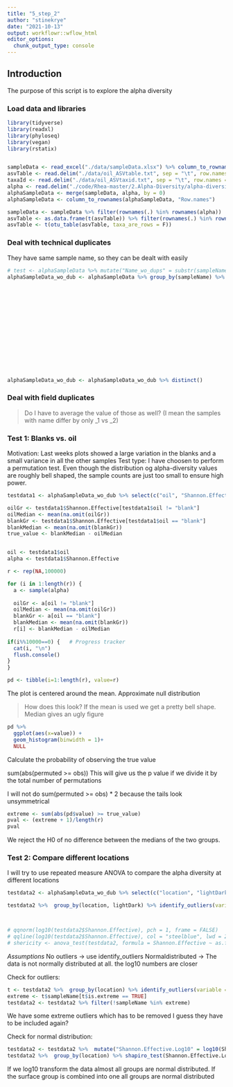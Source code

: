 ```yaml
---
title: "5_step_2"
author: "stinekrye"
date: "2021-10-13"
output: workflowr::wflow_html
editor_options:
  chunk_output_type: console
---
```


## Introduction
The purpose of this script is to explore the alpha diversity


### Load data and libraries

```r
library(tidyverse)
library(readxl)
library(phyloseq)
library(vegan)
library(rstatix)


sampleData <- read_excel("./data/sampleData.xlsx") %>% column_to_rownames(., var = "Samples")
asvTable <- read.delim("./data/oil_ASVtable.txt", sep = "\t", row.names = "ASVs", check.names = F) #%>% select(., -'row.names')
taxaId <- read.delim("./data/oil_ASVtaxid.txt", sep = "\t", row.names = "ASVs") %>% select(., -'row.names')
alpha <- read.delim("./code/Rhea-master/2.Alpha-Diversity/alpha-diversity.TAB", sep = "\t", check.names = F, row.names = 1)
alphaSampleData <- merge(sampleData, alpha, by = 0)
alphaSampleData <- column_to_rownames(alphaSampleData, "Row.names")

sampleData <- sampleData %>% filter(rownames(.) %in% rownames(alpha))
asvTable <- as.data.frame(t(asvTable)) %>% filter(rownames(.) %in% rownames(alpha))
asvTable <- t(otu_table(asvTable, taxa_are_rows = F))
```

### Deal with technical duplicates

They have same sample name, so they can be dealt with easily

```r
# test <- alphaSampleData %>% mutate("Name_wo_dups" = substr(sampleName, 1, nchar(sampleName)-2))
alphaSampleData_wo_dub <- alphaSampleData %>% group_by(sampleName) %>% summarize(location = location,
                                                                                 days = days,
                                                                               oil = oil,
                                                                               lightDark = lightDark,
                                                                               replicate = replicate,
                                                                               QPCRCopies = mean(na.omit(QPCRCopies)),
                                                                               QPCR_SD = mean(na.omit(QPCR_SD)), 
                                                                               Richness = mean(na.omit(Richness)),
                                                                               Normalized.Richness = mean(na.omit(Normalized.Richness)),
                                                                               Effective.Richness = mean(na.omit(Effective.Richness)),
                                                                               Shannon.Index = mean(na.omit(Shannon.Index)),
                                                                               Shannon.Effective = mean(na.omit(Shannon.Effective)),
                                                                               Simpson.Index = mean(na.omit(Simpson.Index)),
                                                                               Simpson.Effective = mean(na.omit(Simpson.Effective)),
                                                                               Evenness = mean(na.omit(Evenness)))
                                                                               # Is it ok to deal with SD like this?
alphaSampleData_wo_dub <- alphaSampleData_wo_dub %>% distinct()
```


### Deal with field duplicates

> Do I have to average the value of those as well? (I mean the samples with name differ by only _1 vs _2)



### Test 1: Blanks vs. oil
Motivation: Last weeks plots showed a large variation in the blanks and a small variance in all the other samples
Test type: I have choosen to perform a permutation test. Even though the distribution og alpha-diversity values are roughly bell shaped, the sample counts are just too small to ensure high power.

```r
testdata1 <- alphaSampleData_wo_dub %>% select(c("oil", "Shannon.Effective"))

oilGr <- testdata1$Shannon.Effective[testdata1$oil != "blank"]
oilMedian <- mean(na.omit(oilGr))
blankGr <- testdata1$Shannon.Effective[testdata1$oil == "blank"]
blankMedian <- mean(na.omit(blankGr))
true_value <- blankMedian - oilMedian


oil <- testdata1$oil
alpha <- testdata1$Shannon.Effective

r <- rep(NA,100000)  

for (i in 1:length(r)) {
  a <- sample(alpha)
  
  oilGr <- a[oil != "blank"]
  oilMedian <- mean(na.omit(oilGr))
  blankGr <- a[oil == "blank"]
  blankMedian <- mean(na.omit(blankGr))
  r[i] <- blankMedian - oilMedian
  
if(i%%10000==0) {   # Progress tracker
  cat(i, "\n")
  flush.console()
}
}

pd <- tibble(i=1:length(r), value=r)
```


The plot is centered around the mean. Approximate null distribution

> How does this look? If the mean is used we get a pretty bell shape. Median gives an ugly figure

```r
pd %>% 
  ggplot(aes(x=value)) +
  geom_histogram(binwidth = 1)+
  NULL
```

Calculate the probability of observing the true value

sum(abs(permuted >= obs)) 
This will give us the p value if we divide it by the total number of permutations

I will not do sum(permuted >= obs) * 2 because the tails look unsymmetrical

```r
extreme <- sum(abs(pd$value) >= true_value)
pval <- (extreme + 1)/length(r)
pval
```

We reject the H0 of no difference between the medians of the two groups.

### Test 2: Compare different locations

I will try to use repeated measure ANOVA to compare the alpha diversity at different locations

```r
testdata2 <- alphaSampleData_wo_dub %>% select(c("location", "lightDark", "oil", "Shannon.Effective"))

testdata2 %>%  group_by(location, lightDark) %>% identify_outliers(variable = "Shannon.Effective")



# qqnorm(log10(testdata2$Shannon.Effective), pch = 1, frame = FALSE)
# qqline(log10(testdata2$Shannon.Effective), col = "steelblue", lwd = 2)
# shericity <- anova_test(testdata2, formula = Shannon.Effective ~ as.factor(location))
```


*Assumptions*
No outliers -> use identify_outliers
Normaldistributed -> The data is not normally distributed at all. the log10 numbers are closer


Check for outliers:
```r
t <- testdata2 %>%  group_by(location) %>% identify_outliers(variable = "Shannon.Effective")
extreme <- t$sampleName[t$is.extreme == TRUE]
testdata2 <- testdata2 %>% filter(!sampleName %in% extreme)
```
We have some extreme outliers which has to be removed
I guess they have to be included again?




Check for normal distribution:
```r
testdata2 <- testdata2 %>%  mutate("Shannon.Effective.Log10" = log10(Shannon.Effective))
testdata2 %>%  group_by(location) %>% shapiro_test(Shannon.Effective.Log10)
```
If we log10 transform the data almost all groups are normal distributed. If the surface group is combined into one all groups are normal distributed

